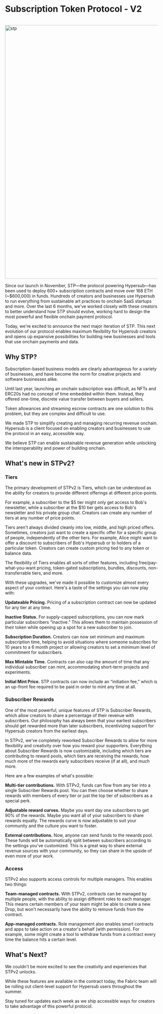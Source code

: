 # Subscription Token Protocol - V2

<br />
<a href="/stp2.png" target="_blank">
  <img width="832" alt="stp" src="/stpv2.png" />
</a>

Since our launch in November, STP—the protocol powering Hypersub—has been used to deploy 600+ subscription contracts and move over 168 ETH (~$600,000) in funds. Hundreds of creators and businesses use Hypersub to run everything from sustainable art practices to onchain SaaS startups and more. Over the last 6 months, we've worked closely with these creators to better understand how STP should evolve, working hard to design the most powerful and flexible onchain payment protocol.

Today, we're excited to announce the next major iteration of STP. This next evolution of our protocol enables maximum flexibility for Hypersub creators and opens up expansive possibilities for building new businesses and tools that use onchain payments and data.

## Why STP?

Subscription-based business models are clearly advantageous for a variety of businesses, and have become the norm for creative projects and software businesses alike.

Until last year, launching an onchain subscription was difficult, as NFTs and ERC20s had no concept of time embedded within them. Instead, they offered one-time, discrete value transfer between buyers and sellers.

Token allowances and streaming escrow contracts are one solution to this problem, but they are complex and difficult to use.

We made STP to simplify creating and managing recurring revenue onchain. Hypersub is a client focused on enabling creators and businesses to use the protocol in an easy, accessible way.

We believe STP can enable sustainable revenue generation while unlocking the interoperability and power of building onchain.

## What's new in STPv2?

### Tiers

The primary development of STPv2 is Tiers, which can be understood as the ability for creators to provide different offerings at different price-points.

For example, a subscriber to the $5 tier might only get access to Bob's newsletter, while a subscriber at the $10 tier gets access to Bob's newsletter and his private group chat. Creators can create any number of tiers at any number of price points.

Tiers aren't always divided cleanly into low, middle, and high priced offers. Sometimes, creators just want to create a specific offer for a specific group of people, independently of the other tiers. For example, Alice might want to offer a discount to subscribers of Bob's Hypersub or to holders of a particular token. Creators can create custom pricing tied to any token or balance data.

The flexibility of Tiers enables all sorts of other features, including free/pay-what-you-want pricing, token-gated subscriptions, bundles, discounts, non-transferrable tiers, and more.

With these upgrades, we've made it possible to customize almost every aspect of your contract. Here's a taste of the settings you can now play with:

**Updateable Pricing.** Pricing of a subscription contract can now be updated for any tier at any time.

**Inactive Status.** For supply-capped subscriptions, you can now mark particular subscribers “inactive.” This allows them to maintain possession of their token while opening up a spot for a new subscriber to join.

**Subscription Duration.** Creators can now set minimum and maximum subscription time, helping to avoid situations where someone subscribes for 10 years to a 6 month project or allowing creators to set a minimum level of commitment for subscribers.

**Max Mintable Time.** Contracts can also cap the amount of time that any individual subscriber can mint, accommodating short-term projects and experiments.

**Initial Mint Price.** STP contracts can now include an “initiation fee,” which is an up-front fee required to be paid in order to mint any time at all.

### Subscriber Rewards

One of the most powerful, unique features of STP is Subscriber Rewards, which allow creators to share a percentage of their revenue with subscribers. Our philosophy has always been that your earliest subscribers should get rewarded more than later subscribers, incentivizing support for Hypersub creators from the earliest days.

In STPv2, we've completely reworked Subscriber Rewards to allow for more flexibility and creativity over how you reward your supporters. Everything about Subscriber Rewards is now customizable, including which tiers are contributing to reward pools, which tiers are receiving the rewards, how much more of the rewards early subscribers receive (if at all), and much more.

Here are a few examples of what's possible:

**Multi-tier contributions.** With STPv2, funds can flow from any tier into a single Subscriber Rewards pool. You can then choose whether to share rewards with members of every tier or just the top tier of subscribers as a special perk.

**Adjustable reward curves.** Maybe you want day one subscribers to get 90% of the rewards. Maybe you want all of your subscribers to share rewards equally. The rewards curve is now adjustable to suit your community and the culture you want to foster.

**External contributions.** Now, anyone can send funds to the rewards pool. These funds will be automatically split between subscribers according to the settings you've customized. This is a great way to share external revenue sources with your community, so they can share in the upside of even more of your work.

### Access

STPv2 also supports access controls for multiple managers. This enables two things:

**Team-managed contracts.** With STPv2, contracts can be managed by multiple people, with the ability to assign different roles to each manager. This means certain members of your team might be able to create a new Drop, but won't necessarily have the ability to remove funds from the contract.

**App-managed contracts.** Role management also enables smart contracts and apps to take action on a creator's behalf (with permission). For example, some might create a tool to withdraw funds from a contract every time the balance hits a certain level.

## What's Next?

We couldn't be more excited to see the creativity and experiences that STPv2 unlocks.

While these features are available in the contract today, the Fabric team will be rolling out client-level support for Hypersub users throughout the summer.

Stay tuned for updates each week as we ship accessible ways for creators to take advantage of this powerful protocol.
